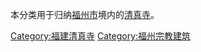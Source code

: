 本分类用于归纳[[福州市|福州市]]境内的[[清真寺|清真寺]]。

[[Category:福建清真寺|Category:福建清真寺]]
[[Category:福州宗教建筑|Category:福州宗教建筑]]